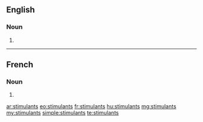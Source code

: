 ==English==

===Noun===
{{head|en|plural}}

# {{plural of|stimulant|lang=en}}

----

==French==

===Noun===
{{head|fr|plural|g=m-p}}

# {{plural of|stimulant|lang=fr}}

[[ar:stimulants]]
[[eo:stimulants]]
[[fr:stimulants]]
[[hu:stimulants]]
[[mg:stimulants]]
[[my:stimulants]]
[[simple:stimulants]]
[[te:stimulants]]